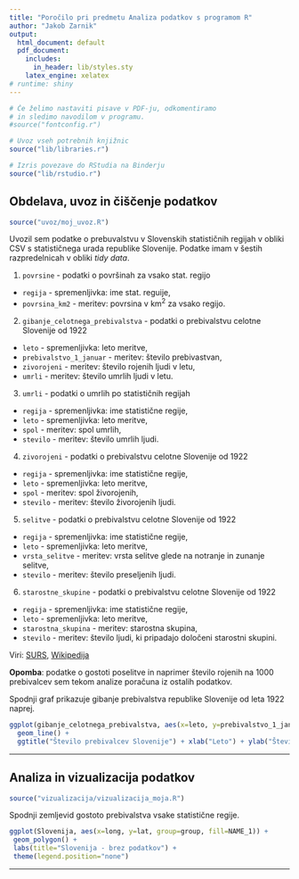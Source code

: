 ```yaml
---
title: "Poročilo pri predmetu Analiza podatkov s programom R"
author: "Jakob Zarnik"
output:
  html_document: default
  pdf_document:
    includes:
      in_header: lib/styles.sty
    latex_engine: xelatex
# runtime: shiny
---
```


```r
# Če želimo nastaviti pisave v PDF-ju, odkomentiramo
# in sledimo navodilom v programu.
#source("fontconfig.r")

# Uvoz vseh potrebnih knjižnic
source("lib/libraries.r")
```

```r
# Izris povezave do RStudia na Binderju
source("lib/rstudio.r")
```


## Obdelava, uvoz in čiščenje podatkov

```r
source("uvoz/moj_uvoz.R")
```

Uvozil sem podatke o prebuvalstvu v Slovenskih statističnih regijah v obliki CSV s statističnega urada republike Slovenije. Podatke imam v šestih razpredelnicah v obliki *tidy data*.

1. `povrsine` - podatki o površinah za vsako stat. regijo
  - `regija` - spremenljivka: ime stat. reguije,
  - `povrsina_km2` - meritev: povrsina v km$^2$ za vsako regijo.

2. `gibanje_celotnega_prebivalstva` - podatki o prebivalstvu celotne Slovenije od 1922
  - `leto` - spremenljivka: leto meritve,
  - `prebivalstvo_1_januar` - meritev: število prebivastvan,
  - `zivorojeni` - meritev: število rojenih ljudi v letu,
  - `umrli` - meritev: število umrlih ljudi v letu.
  
3. `umrli` - podatki o umrlih po statističnih regijah
  - `regija` - spremenljivka: ime statistične regije,
  - `leto` - spremenljivka: leto meritve,
  - `spol` - meritev: spol umrlih,
  - `stevilo` - meritev: število umrlih ljudi.

4. `zivorojeni` - podatki o prebivalstvu celotne Slovenije od 1922
  - `regija` - spremenljivka: ime statistične regije,
  - `leto` - spremenljivka: leto meritve,
  - `spol` - meritev: spol živorojenih,
  - `stevilo` - meritev: število živorojenih ljudi.

5. `selitve` - podatki o prebivalstvu celotne Slovenije od 1922
  - `regija` - spremenljivka: ime statistične regije,
  - `leto` - spremenljivka: leto meritve,
  - `vrsta_selitve` - meritev: vrsta selitve glede na notranje in zunanje selitve,
  - `stevilo` - meritev: število preseljenih ljudi.

6. `starostne_skupine` - podatki o prebivalstvu celotne Slovenije od 1922
  - `regija` - spremenljivka: ime statistične regije,
  - `leto` - spremenljivka: leto meritve,
  - `starostna_skupina` - meritev: starostna skupina,
  - `stevilo` - meritev: število ljudi, ki pripadajo določeni starostni skupini.

Viri: [SURS](https://pxweb.stat.si/pxweb/Database/Dem_soc/Dem_soc.asp), [Wikipedija](https://sl.wikipedia.org/wiki/Statistične_regije_Slovenije)

**Opomba**: podatke o gostoti poselitve in naprimer število rojenih na 1000 prebivalcev sem tekom analize poračuna iz ostalih podatkov.

Spodnji graf prikazuje gibanje prebivalstva republike Slovenije od leta 1922 naprej.

```r
ggplot(gibanje_celotnega_prebivalstva, aes(x=leto, y=prebivalstvo_1_januar)) + 
  geom_line() +
  ggtitle("Število prebivalcev Slovenije") + xlab("Leto") + ylab("Število prebivalcev")
```

***

## Analiza in vizualizacija podatkov

```r
source("vizualizacija/vizualizacija_moja.R")
```

Spodnji zemljevid gostoto prebivalstva vsake statistične regije.

 ```r
 ggplot(Slovenija, aes(x=long, y=lat, group=group, fill=NAME_1)) +
  geom_polygon() +
  labs(title="Slovenija - brez podatkov") +
  theme(legend.position="none")
 ```

***

<!-- ## Napredna analiza podatkov -->

<!-- # ```{r analiza, echo=FALSE, message=FALSE} -->
<!-- # source("analiza/analiza.r") -->
<!-- # ``` -->
<!-- #  -->
<!-- # Spodnji graf prikazuje povezavo med številom naselij in površino občine. -->
<!-- #  -->
<!-- # ```{r graf, echo=FALSE, fig.align='center', fig.cap='Povezava med številom naselij in površino občine'} -->
<!-- # ggplot(inner_join(obcine, data.frame(obcina=names(skupine), -->
<!-- #                                      skupina=factor(skupine)), by="obcina") -->
<!-- # , aes(x=povrsina, y=naselja, color=skupina, size=prebivalci/1000)) + geom_point() + -->
<!-- #   ggtitle("Število naselij glede na površino občine") + -->
<!-- #   xlab(expression("Površina (km"^2 * ")")) + ylab("Št. naselij") + -->
<!-- #   guides(color=guide_legend(title="Skupina"), -->
<!-- #          size=guide_legend(title="Prebivalci (* 1000)")) -->
<!-- # ``` -->

<!-- *** -->

<!-- # ```{r shiny, echo=FALSE} -->
<!-- # shinyAppDir("shiny", options=list(width="100%", height=600)) -->
<!-- # ``` -->
